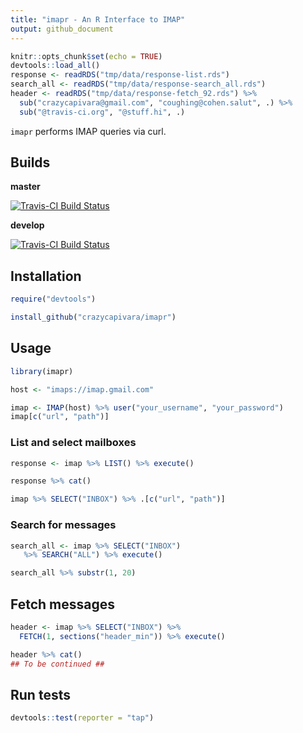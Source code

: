 ```yaml
---
title: "imapr - An R Interface to IMAP"
output: github_document
---
```


```r
knitr::opts_chunk$set(echo = TRUE)
devtools::load_all()
response <- readRDS("tmp/data/response-list.rds")
search_all <- readRDS("tmp/data/response-search_all.rds")
header <- readRDS("tmp/data/response-fetch_92.rds") %>% 
  sub("crazycapivara@gmail.com", "coughing@cohen.salut", .) %>%
  sub("@travis-ci.org", "@stuff.hi", .)
```

`imapr` performs IMAP queries via curl.

## Builds

__master__

[![Travis-CI Build Status](https://travis-ci.org/crazycapivara/imapr.svg?branch=master)](https://travis-ci.org/crazycapivara/imapr)

__develop__

[![Travis-CI Build Status](https://travis-ci.org/crazycapivara/imapr.svg?branch=develop)](https://travis-ci.org/crazycapivara/imapr)


## Installation

```r
require("devtools")

install_github("crazycapivara/imapr")
```

## Usage

```r
library(imapr)

host <- "imaps://imap.gmail.com"

imap <- IMAP(host) %>% user("your_username", "your_password")
imap[c("url", "path")]
```

### List and select mailboxes

```r
response <- imap %>% LIST() %>% execute()
```

```r
response %>% cat()

imap %>% SELECT("INBOX") %>% .[c("url", "path")]
```

### Search for messages

```r
search_all <- imap %>% SELECT("INBOX")
   %>% SEARCH("ALL") %>% execute() 
```

```r
search_all %>% substr(1, 20)
```

## Fetch messages

```r
header <- imap %>% SELECT("INBOX") %>%
  FETCH(1, sections("header_min")) %>% execute()
```

```r
header %>% cat()
## To be continued ##
```

## Run tests

```r
devtools::test(reporter = "tap")
```
